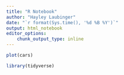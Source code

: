 ```yaml
---
title: "R Notebook"
author: "Hayley Laubinger"
date: "`r format(Sys.time(), '%d %B %Y')`"
output: html_notebook
editor_options: 
    chunk_output_type: inline
---
```


```r
plot(cars)
```


```r
library(tidyverse)
```

